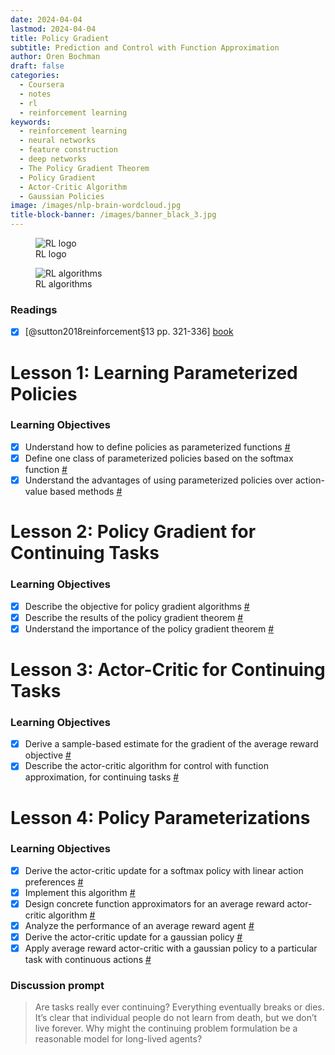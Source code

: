 ```yaml
---
date: 2024-04-04
lastmod: 2024-04-04
title: Policy Gradient 
subtitle: Prediction and Control with Function Approximation
author: Oren Bochman
draft: false
categories:
  - Coursera
  - notes
  - rl
  - reinforcement learning
keywords:
  - reinforcement learning
  - neural networks
  - feature construction
  - deep networks
  - The Policy Gradient Theorem
  - Policy Gradient
  - Actor-Critic Algorithm
  - Gaussian Policies
image: /images/nlp-brain-wordcloud.jpg
title-block-banner: /images/banner_black_3.jpg
---
```


![RL logo](img/logo.png){.column-margin} 

![RL algorithms](img/alg_selector.png){.column-margin group="slides"}


::: {.callout-tip collapse="true"}
### Readings {.unnumbered}

-   [x] [@sutton2018reinforcement§13 pp. 321-336] [book](http://incompleteideas.net/book/RLbook2020.pdf#page=321)

:::


# Lesson 1: Learning Parameterized Policies 


::: callout-note
### Learning Objectives {.unnumbered}

-   [x] Understand how to define policies as parameterized functions [\#](#l1g1)
-   [x] Define one class of parameterized policies based on the softmax function [\#](#l1g2)
-   [x] Understand the advantages of using parameterized policies over action-value based methods [\#](#l1g3)
:::

# Lesson 2: Policy Gradient for Continuing Tasks 

::: callout-note
### Learning Objectives {.unnumbered}

-   [x] Describe the objective for policy gradient algorithms [\#](#l2g1)
-   [x] Describe the results of the policy gradient theorem [\#](#l2g2)
-   [x] Understand the importance of the policy gradient theorem [\#](#l2g3)
:::

# Lesson 3: Actor-Critic for Continuing Tasks 

::: callout-note
### Learning Objectives {.unnumbered}

-   [x] Derive a sample-based estimate for the gradient of the average reward objective [\#](#l3g1)
-   [x] Describe the actor-critic algorithm for control with function approximation, for continuing tasks [\#](#l3g2)

:::

# Lesson 4: Policy Parameterizations 

::: callout-note
### Learning Objectives {.unnumbered}

- [x] Derive the actor-critic update for a softmax policy with linear action preferences [\#](#l4g1)
- [x] Implement this algorithm [\#](#l4g2)
- [x] Design concrete function approximators for an average reward actor-critic algorithm [\#](#l4g3)
- [x] Analyze the performance of an average reward agent [\#](#l4g4)
- [x] Derive the actor-critic update for a gaussian policy [\#](#l4g5)
- [x] Apply average reward actor-critic with a gaussian policy to a particular task with continuous actions [\#](#l4g6)

:::


::: callout-note

### Discussion prompt {.unnumbered}

> Are tasks really ever continuing? Everything eventually breaks or dies. 
  It’s clear that individual people do not learn from death, but we don’t live forever. 
  Why might the continuing problem formulation be a reasonable model for long-lived agents?  
:::
